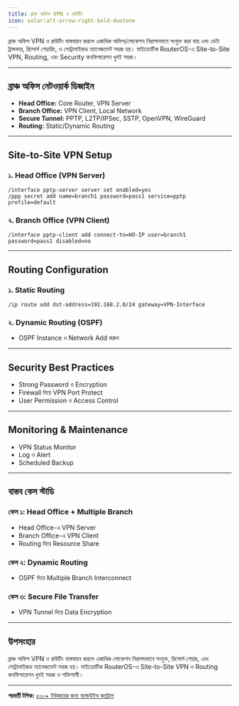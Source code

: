 ```yaml
---
title: ব্রাঞ্চ অফিস VPN ও রাউটিং
icon: solar:alt-arrow-right-bold-duotone
---
```


ব্রাঞ্চ অফিস VPN ও রাউটিং বাস্তবায়ন করলে একাধিক অফিস/লোকেশন নিরাপদভাবে সংযুক্ত করা যায় এবং ডেটা ট্রান্সফার, রিসোর্স শেয়ারিং, ও সেন্ট্রালাইজড ম্যানেজমেন্ট সহজ হয়। মাইক্রোটিক RouterOS-এ Site-to-Site VPN, Routing, এবং Security কনফিগারেশন খুবই সহজ।

---

## ব্রাঞ্চ অফিস নেটওয়ার্ক ডিজাইন

- **Head Office:** Core Router, VPN Server
- **Branch Office:** VPN Client, Local Network
- **Secure Tunnel:** PPTP, L2TP/IPSec, SSTP, OpenVPN, WireGuard
- **Routing:** Static/Dynamic Routing

---

## Site-to-Site VPN Setup

### ১. Head Office (VPN Server)
```shell
/interface pptp-server server set enabled=yes
/ppp secret add name=branch1 password=pass1 service=pptp profile=default
```

### ২. Branch Office (VPN Client)
```shell
/interface pptp-client add connect-to=HO-IP user=branch1 password=pass1 disabled=no
```

---

## Routing Configuration

### ১. Static Routing
```shell
/ip route add dst-address=192.168.2.0/24 gateway=VPN-Interface
```

### ২. Dynamic Routing (OSPF)
- OSPF Instance ও Network Add করুন

---

## Security Best Practices

- Strong Password ও Encryption
- Firewall দিয়ে VPN Port Protect
- User Permission ও Access Control

---

## Monitoring & Maintenance

- VPN Status Monitor
- Log ও Alert
- Scheduled Backup

---

## বাস্তব কেস স্টাডি

### কেস ১: Head Office + Multiple Branch
- Head Office-এ VPN Server
- Branch Office-এ VPN Client
- Routing দিয়ে Resource Share

### কেস ২: Dynamic Routing
- OSPF দিয়ে Multiple Branch Interconnect

### কেস ৩: Secure File Transfer
- VPN Tunnel দিয়ে Data Encryption

---

## উপসংহার

ব্রাঞ্চ অফিস VPN ও রাউটিং বাস্তবায়ন করলে একাধিক লোকেশন নিরাপদভাবে সংযুক্ত, রিসোর্স শেয়ার, এবং সেন্ট্রালাইজড ম্যানেজমেন্ট সহজ হয়। মাইক্রোটিক RouterOS-এ Site-to-Site VPN ও Routing কনফিগারেশন খুবই সহজ ও শক্তিশালী।

---

**পরবর্তী টপিক:** [৫০০+ ইউজারের জন্য ব্যান্ডউইথ কন্ট্রোল](/mikrotik/large-network-qos)
